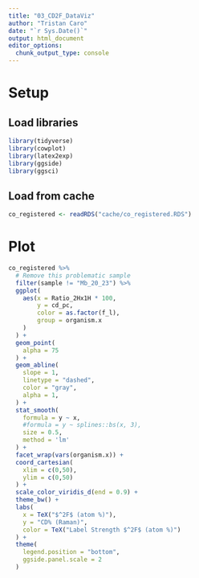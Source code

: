 ```yaml
---
title: "03_CD2F_DataViz"
author: "Tristan Caro"
date: "`r Sys.Date()`"
output: html_document
editor_options: 
  chunk_output_type: console
---
```


# Setup

## Load libraries

```r
library(tidyverse)
library(cowplot)
library(latex2exp)
library(ggside)
library(ggsci)
```

## Load from cache

```r
co_registered <- readRDS("cache/co_registered.RDS")
```

# Plot

```r
co_registered %>% 
  # Remove this problematic sample
  filter(sample != "Mb_20_23") %>% 
  ggplot(
    aes(x = Ratio_2Hx1H * 100,
        y = cd_pc,
        color = as.factor(f_l),
        group = organism.x
    )
  ) +
  geom_point(
    alpha = 75
  ) +
  geom_abline(
    slope = 1,
    linetype = "dashed",
    color = "gray",
    alpha = 1,
  ) +
  stat_smooth(
    formula = y ~ x,
    #formula = y ~ splines::bs(x, 3),
    size = 0.5,
    method = 'lm'
  ) +
  facet_wrap(vars(organism.x)) +
  coord_cartesian(
    xlim = c(0,50), 
    ylim = c(0,50)
  ) +
  scale_color_viridis_d(end = 0.9) +
  theme_bw() +
  labs(
    x = TeX("$^2F$ (atom %)"),
    y = "CD% (Raman)",
    color = TeX("Label Strength $^2F$ (atom %)")
  ) +
  theme(
    legend.position = "bottom",
    ggside.panel.scale = 2
  )
```


